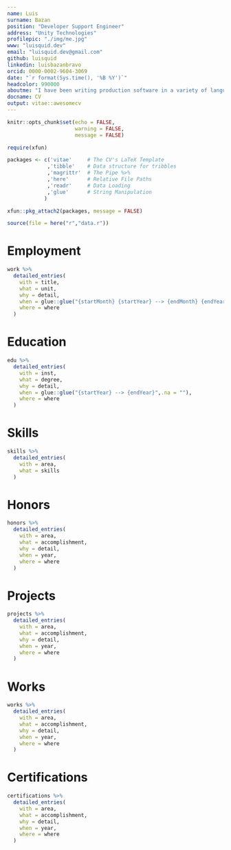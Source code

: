 ```yaml
---
name: Luis
surname: Bazan
position: "Developer Support Engineer"
address: "Unity Technologies"
profilepic: "./img/me.jpg"
www: "luisquid.dev"
email: "luisquid.dev@gmail.com"
github: luisquid
linkedin: luisbazanbravo
orcid: 0000-0002-9604-3069
date: "`r format(Sys.time(), '%B %Y')`"
headcolor: 990000
aboutme: "I have been writing production software in a variety of languages for over 3+ years for California Correctional Health Care Services. I have a deep driven passion for software, automation, and data science. This very CV was even compiled with code."
docname: CV
output: vitae::awesomecv
---
```


```r
knitr::opts_chunk$set(echo = FALSE,
                      warning = FALSE,
                      message = FALSE)

require(xfun)

packages <- c('vitae'     # The CV's LaTeX Template
             ,'tibble'    # Data structure for tribbles
             ,'magrittr'  # The Pipe %>%
             ,'here'      # Relative File Paths
             ,'readr'     # Data Loading
             ,'glue'      # String Manipulation
            )

xfun::pkg_attach2(packages, message = FALSE)

source(file = here("r","data.r"))

```

# Employment

```r

work %>%
  detailed_entries(
    with = title,
    what = unit,
    why = detail,
    when = glue::glue("{startMonth} {startYear} --> {endMonth} {endYear}",.na = ""),
    where = where
  )

```

# Education

```r

edu %>%
  detailed_entries(
    with = inst,
    what = degree,
    why = detail,
    when = glue::glue("{startYear} --> {endYear}",.na = ""),
    where = where
  )

```

\pagebreak

# Skills

```r

skills %>%
  detailed_entries(
    with = area,
    what = skills
  )

```

# Honors

```r

honors %>%
  detailed_entries(
    with = area,
    what = accomplishment,
    why = detail,
    when = year,
    where = where
  )

```

# Projects

```r

projects %>%
  detailed_entries(
    with = area,
    what = accomplishment,
    why = detail,
    when = year,
    where = where
  )

```

# Works

```r

works %>%
  detailed_entries(
    with = area,
    what = accomplishment,
    why = detail,
    when = year,
    where = where
  )

```

\pagebreak

# Certifications

```r

certifications %>%
  detailed_entries(
    with = area,
    what = accomplishment,
    why = detail,
    when = year,
    where = where
  )

```
